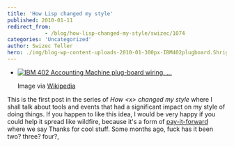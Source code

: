 ```yaml
---
title: 'How Lisp changed my style'
published: 2010-01-11
redirect_from: 
            - /blog/how-lisp-changed-my-style/swizec/1074
categories: 'Uncategorized'
author: Swizec Teller
hero: ./img/blog-wp-content-uploads-2010-01-300px-IBM402plugboard.Shrigley.wireside.jpg
---
```

- [![IBM 402 Accounting Machine plug-board wiring. ...](./img/blog-wp-content-uploads-2010-01-300px-IBM402plugboard.Shrigley.wireside.jpg)](http://commons.wikipedia.org/wiki/Image:IBM402plugboard.Shrigley.wireside.jpg)

  Image via [Wikipedia](http://commons.wikipedia.org/wiki/Image:IBM402plugboard.Shrigley.wireside.jpg)

This is the first post in the series of _How &lt;x> changed my style_ where I shall talk about tools and events that had a significant impact on my style of doing things. If you happen to like this idea, I would be very happy if you could help it spread like wildfire, because it's a form of [pay-it-forward](http://en.wikipedia.org/wiki/Pay_it_forward "Pay it forward") where we say Thanks for cool stuff. Some months ago, fuck has it been two? three? four?,